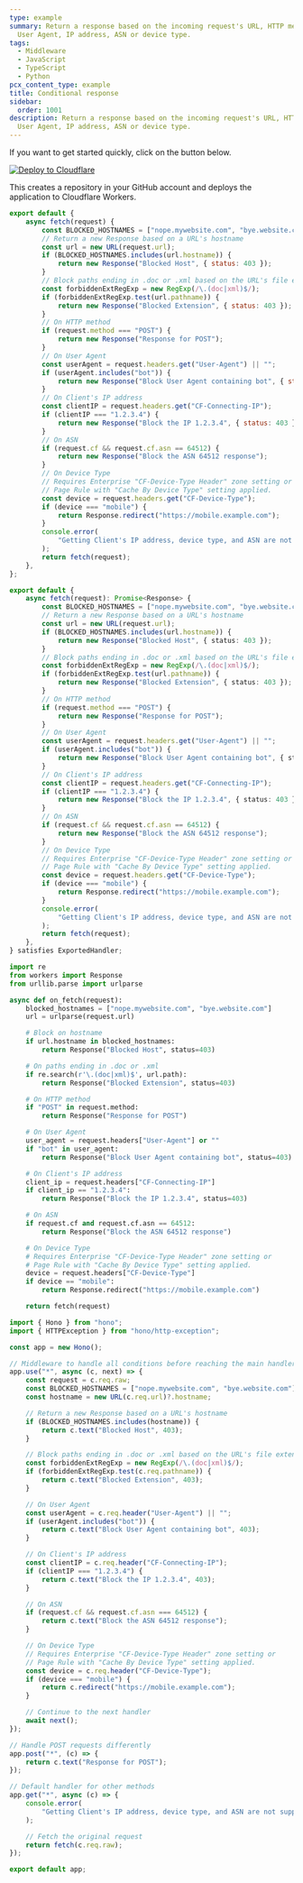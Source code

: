 ```yaml
---
type: example
summary: Return a response based on the incoming request's URL, HTTP method,
  User Agent, IP address, ASN or device type.
tags:
  - Middleware
  - JavaScript
  - TypeScript
  - Python
pcx_content_type: example
title: Conditional response
sidebar:
  order: 1001
description: Return a response based on the incoming request's URL, HTTP method,
  User Agent, IP address, ASN or device type.
---
```


If you want to get started quickly, click on the button below.

[![Deploy to Cloudflare](https://deploy.workers.cloudflare.com/button)](https://deploy.workers.cloudflare.com/?url=https://github.com/cloudflare/docs-examples/tree/main/workers/conditional-response)

This creates a repository in your GitHub account and deploys the application to Cloudflare Workers.


<Tabs syncKey="workersExamples"> <TabItem label="JavaScript" icon="seti:javascript">

```js
export default {
	async fetch(request) {
		const BLOCKED_HOSTNAMES = ["nope.mywebsite.com", "bye.website.com"];
		// Return a new Response based on a URL's hostname
		const url = new URL(request.url);
		if (BLOCKED_HOSTNAMES.includes(url.hostname)) {
			return new Response("Blocked Host", { status: 403 });
		}
		// Block paths ending in .doc or .xml based on the URL's file extension
		const forbiddenExtRegExp = new RegExp(/\.(doc|xml)$/);
		if (forbiddenExtRegExp.test(url.pathname)) {
			return new Response("Blocked Extension", { status: 403 });
		}
		// On HTTP method
		if (request.method === "POST") {
			return new Response("Response for POST");
		}
		// On User Agent
		const userAgent = request.headers.get("User-Agent") || "";
		if (userAgent.includes("bot")) {
			return new Response("Block User Agent containing bot", { status: 403 });
		}
		// On Client's IP address
		const clientIP = request.headers.get("CF-Connecting-IP");
		if (clientIP === "1.2.3.4") {
			return new Response("Block the IP 1.2.3.4", { status: 403 });
		}
		// On ASN
		if (request.cf && request.cf.asn == 64512) {
			return new Response("Block the ASN 64512 response");
		}
		// On Device Type
		// Requires Enterprise "CF-Device-Type Header" zone setting or
		// Page Rule with "Cache By Device Type" setting applied.
		const device = request.headers.get("CF-Device-Type");
		if (device === "mobile") {
			return Response.redirect("https://mobile.example.com");
		}
		console.error(
			"Getting Client's IP address, device type, and ASN are not supported in playground. Must test on a live worker",
		);
		return fetch(request);
	},
};
```

</TabItem> <TabItem label="TypeScript" icon="seti:typescript">

```ts
export default {
	async fetch(request): Promise<Response> {
		const BLOCKED_HOSTNAMES = ["nope.mywebsite.com", "bye.website.com"];
		// Return a new Response based on a URL's hostname
		const url = new URL(request.url);
		if (BLOCKED_HOSTNAMES.includes(url.hostname)) {
			return new Response("Blocked Host", { status: 403 });
		}
		// Block paths ending in .doc or .xml based on the URL's file extension
		const forbiddenExtRegExp = new RegExp(/\.(doc|xml)$/);
		if (forbiddenExtRegExp.test(url.pathname)) {
			return new Response("Blocked Extension", { status: 403 });
		}
		// On HTTP method
		if (request.method === "POST") {
			return new Response("Response for POST");
		}
		// On User Agent
		const userAgent = request.headers.get("User-Agent") || "";
		if (userAgent.includes("bot")) {
			return new Response("Block User Agent containing bot", { status: 403 });
		}
		// On Client's IP address
		const clientIP = request.headers.get("CF-Connecting-IP");
		if (clientIP === "1.2.3.4") {
			return new Response("Block the IP 1.2.3.4", { status: 403 });
		}
		// On ASN
		if (request.cf && request.cf.asn == 64512) {
			return new Response("Block the ASN 64512 response");
		}
		// On Device Type
		// Requires Enterprise "CF-Device-Type Header" zone setting or
		// Page Rule with "Cache By Device Type" setting applied.
		const device = request.headers.get("CF-Device-Type");
		if (device === "mobile") {
			return Response.redirect("https://mobile.example.com");
		}
		console.error(
			"Getting Client's IP address, device type, and ASN are not supported in playground. Must test on a live worker",
		);
		return fetch(request);
	},
} satisfies ExportedHandler;
```

</TabItem> <TabItem label="Python" icon="seti:python">

```py
import re
from workers import Response
from urllib.parse import urlparse

async def on_fetch(request):
    blocked_hostnames = ["nope.mywebsite.com", "bye.website.com"]
    url = urlparse(request.url)

    # Block on hostname
    if url.hostname in blocked_hostnames:
        return Response("Blocked Host", status=403)

    # On paths ending in .doc or .xml
    if re.search(r'\.(doc|xml)$', url.path):
        return Response("Blocked Extension", status=403)

    # On HTTP method
    if "POST" in request.method:
        return Response("Response for POST")

    # On User Agent
    user_agent = request.headers["User-Agent"] or ""
    if "bot" in user_agent:
        return Response("Block User Agent containing bot", status=403)

    # On Client's IP address
    client_ip = request.headers["CF-Connecting-IP"]
    if client_ip == "1.2.3.4":
        return Response("Block the IP 1.2.3.4", status=403)

    # On ASN
    if request.cf and request.cf.asn == 64512:
        return Response("Block the ASN 64512 response")

    # On Device Type
    # Requires Enterprise "CF-Device-Type Header" zone setting or
    # Page Rule with "Cache By Device Type" setting applied.
    device = request.headers["CF-Device-Type"]
    if device == "mobile":
        return Response.redirect("https://mobile.example.com")

    return fetch(request)
```

</TabItem> <TabItem label="Hono" icon="seti:typescript">

```ts
import { Hono } from "hono";
import { HTTPException } from "hono/http-exception";

const app = new Hono();

// Middleware to handle all conditions before reaching the main handler
app.use("*", async (c, next) => {
	const request = c.req.raw;
	const BLOCKED_HOSTNAMES = ["nope.mywebsite.com", "bye.website.com"];
	const hostname = new URL(c.req.url)?.hostname;

	// Return a new Response based on a URL's hostname
	if (BLOCKED_HOSTNAMES.includes(hostname)) {
		return c.text("Blocked Host", 403);
	}

	// Block paths ending in .doc or .xml based on the URL's file extension
	const forbiddenExtRegExp = new RegExp(/\.(doc|xml)$/);
	if (forbiddenExtRegExp.test(c.req.pathname)) {
		return c.text("Blocked Extension", 403);
	}

	// On User Agent
	const userAgent = c.req.header("User-Agent") || "";
	if (userAgent.includes("bot")) {
		return c.text("Block User Agent containing bot", 403);
	}

	// On Client's IP address
	const clientIP = c.req.header("CF-Connecting-IP");
	if (clientIP === "1.2.3.4") {
		return c.text("Block the IP 1.2.3.4", 403);
	}

	// On ASN
	if (request.cf && request.cf.asn === 64512) {
		return c.text("Block the ASN 64512 response");
	}

	// On Device Type
	// Requires Enterprise "CF-Device-Type Header" zone setting or
	// Page Rule with "Cache By Device Type" setting applied.
	const device = c.req.header("CF-Device-Type");
	if (device === "mobile") {
		return c.redirect("https://mobile.example.com");
	}

	// Continue to the next handler
	await next();
});

// Handle POST requests differently
app.post("*", (c) => {
	return c.text("Response for POST");
});

// Default handler for other methods
app.get("*", async (c) => {
	console.error(
		"Getting Client's IP address, device type, and ASN are not supported in playground. Must test on a live worker",
	);

	// Fetch the original request
	return fetch(c.req.raw);
});

export default app;
```

</TabItem> </Tabs>

